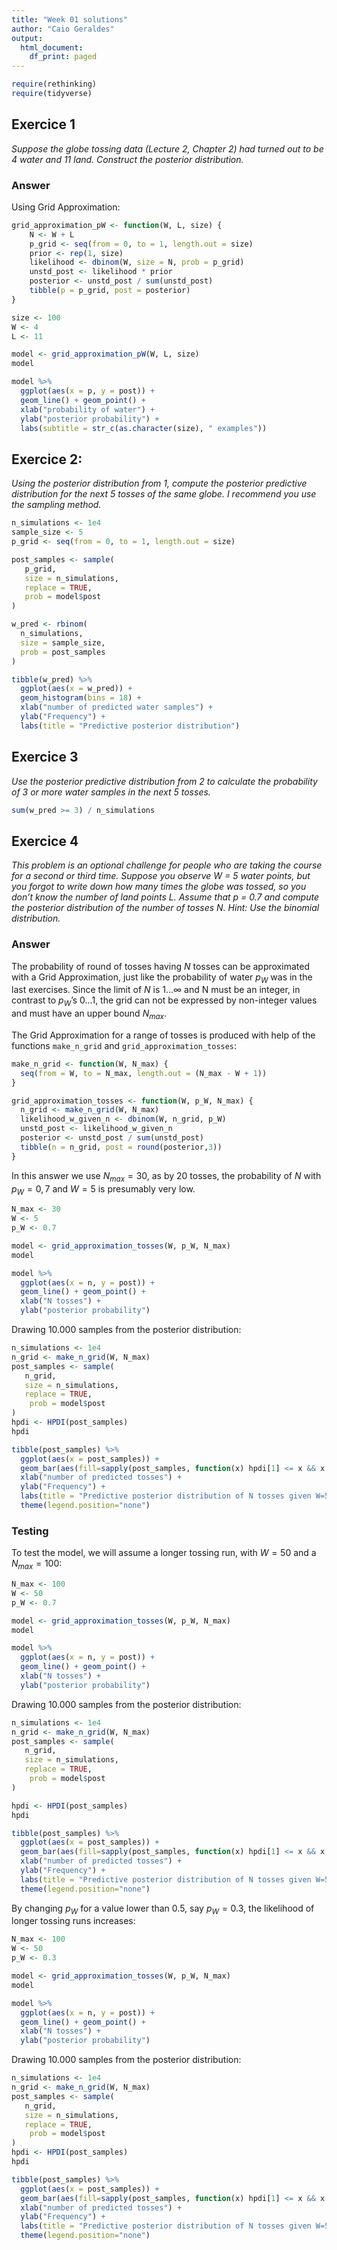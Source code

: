 ```yaml
---
title: "Week 01 solutions"
author: "Caio Geraldes"
output:
  html_document:
    df_print: paged
---
```


```r
require(rethinking)
require(tidyverse)
```

## Exercice 1
_Suppose the globe tossing data (Lecture 2, Chapter 2) had turned out to be 4
water and 11 land. Construct the posterior distribution._

### Answer

Using Grid Approximation:

```r
grid_approximation_pW <- function(W, L, size) {
    N <- W + L
    p_grid <- seq(from = 0, to = 1, length.out = size)
    prior <- rep(1, size)
    likelihood <- dbinom(W, size = N, prob = p_grid)
    unstd_post <- likelihood * prior
    posterior <- unstd_post / sum(unstd_post)
    tibble(p = p_grid, post = posterior)
}
```

```r
size <- 100
W <- 4
L <- 11

model <- grid_approximation_pW(W, L, size)
model
```

```r
model %>%
  ggplot(aes(x = p, y = post)) +
  geom_line() + geom_point() +
  xlab("probability of water") +
  ylab("posterior probability") +
  labs(subtitle = str_c(as.character(size), " examples"))
```


## Exercice 2:
 _Using the posterior distribution from 1, compute the posterior
 predictive distribution for the next 5 tosses of the same globe. I recommend
 you use the sampling method._

```r
n_simulations <- 1e4
sample_size <- 5
p_grid <- seq(from = 0, to = 1, length.out = size)

post_samples <- sample(
   p_grid,
   size = n_simulations,
   replace = TRUE,
   prob = model$post
)

w_pred <- rbinom(
  n_simulations,
  size = sample_size,
  prob = post_samples
)

tibble(w_pred) %>%
  ggplot(aes(x = w_pred)) +
  geom_histogram(bins = 18) +
  xlab("number of predicted water samples") +
  ylab("Frequency") +
  labs(title = "Predictive posterior distribution")
```

## Exercice 3
_Use the posterior predictive distribution from 2 to calculate the probability of 3 or more water samples in the next 5 tosses._

```r
sum(w_pred >= 3) / n_simulations
```


## Exercice 4
_This problem is an optional challenge for people who are
 taking the course for a second or third time. Suppose you observe W = 5
 water points, but you forgot to write down how many times the globe was
 tossed, so you don’t know the number of land points L. Assume that p = 0.7
 and compute the posterior distribution of the number of tosses N. Hint: Use
 the binomial distribution._
 
### Answer

The probability of round of tosses having $N$ tosses can be approximated with
a Grid Approximation, just like the probability of water $p_W$ was in the last
exercises.
Since the limit of $N$ is $1...\infty$ and N must be an integer, in contrast to
$p_W$'s $0...1$, the grid can not be expressed by non-integer values and must
have an upper bound $N_{max}$.

The Grid Approximation for a range of tosses is produced with help of the functions `make_n_grid` and `grid_approximation_tosses`:

```r
make_n_grid <- function(W, N_max) {
  seq(from = W, to = N_max, length.out = (N_max - W + 1))
}

grid_approximation_tosses <- function(W, p_W, N_max) {
  n_grid <- make_n_grid(W, N_max)
  likelihood_w_given_n <- dbinom(W, n_grid, p_W)
  unstd_post <- likelihood_w_given_n
  posterior <- unstd_post / sum(unstd_post)
  tibble(n = n_grid, post = round(posterior,3))
}
```

In this answer we use $N_{max} = 30$, as by 20 tosses, the probability of $N$ with $p_W = 0,7$ and $W=5$ is presumably very low.

```r
N_max <- 30
W <- 5
p_W <- 0.7

model <- grid_approximation_tosses(W, p_W, N_max)
model
```

```r
model %>%
  ggplot(aes(x = n, y = post)) +
  geom_line() + geom_point() +
  xlab("N tosses") +
  ylab("posterior probability")
```

Drawing $10.000$ samples from the posterior distribution:

```r
n_simulations <- 1e4
n_grid <- make_n_grid(W, N_max)
post_samples <- sample(
   n_grid,
   size = n_simulations,
   replace = TRUE,
    prob = model$post
)
hpdi <- HPDI(post_samples)
hpdi
```

```r
tibble(post_samples) %>%
  ggplot(aes(x = post_samples)) +
  geom_bar(aes(fill=sapply(post_samples, function(x) hpdi[1] <= x && x <= hpdi[2]))) +
  xlab("number of predicted tosses") +
  ylab("Frequency") +
  labs(title = "Predictive posterior distribution of N tosses given W=5, pW = 0.7", subtitle="89% HPDI in blue") +
  theme(legend.position="none")
```

### Testing

To test the model, we will assume a longer tossing run, with $W=50$ and a $N_{max} = 100$:

```r
N_max <- 100
W <- 50
p_W <- 0.7

model <- grid_approximation_tosses(W, p_W, N_max)
model
```

```r
model %>%
  ggplot(aes(x = n, y = post)) +
  geom_line() + geom_point() +
  xlab("N tosses") +
  ylab("posterior probability")
```

Drawing $10.000$ samples from the posterior distribution:

```r
n_simulations <- 1e4
n_grid <- make_n_grid(W, N_max)
post_samples <- sample(
   n_grid,
   size = n_simulations,
   replace = TRUE,
    prob = model$post
)

hpdi <- HPDI(post_samples)
hpdi
```

```r
tibble(post_samples) %>%
  ggplot(aes(x = post_samples)) +
  geom_bar(aes(fill=sapply(post_samples, function(x) hpdi[1] <= x && x <= hpdi[2]))) +
  xlab("number of predicted tosses") +
  ylab("Frequency") +
  labs(title = "Predictive posterior distribution of N tosses given W=50, pW = 0.7", subtitle="89% HPDI in blue") +
  theme(legend.position="none")
```


By changing $p_W$ for a value lower than $0.5$, say $p_W = 0.3$, the likelihood of longer tossing runs increases:


```r
N_max <- 100
W <- 50
p_W <- 0.3

model <- grid_approximation_tosses(W, p_W, N_max)
model
```

```r
model %>%
  ggplot(aes(x = n, y = post)) +
  geom_line() + geom_point() +
  xlab("N tosses") +
  ylab("posterior probability")
```

Drawing $10.000$ samples from the posterior distribution:

```r
n_simulations <- 1e4
n_grid <- make_n_grid(W, N_max)
post_samples <- sample(
   n_grid,
   size = n_simulations,
   replace = TRUE,
    prob = model$post
)
hpdi <- HPDI(post_samples)
hpdi
```

```r
tibble(post_samples) %>%
  ggplot(aes(x = post_samples)) +
  geom_bar(aes(fill=sapply(post_samples, function(x) hpdi[1] <= x && x <= hpdi[2]))) +
  xlab("number of predicted tosses") +
  ylab("Frequency") +
  labs(title = "Predictive posterior distribution of N tosses given W=50, pW = 0.3", subtitle="89% HPDI in blue") +
  theme(legend.position="none")
```
